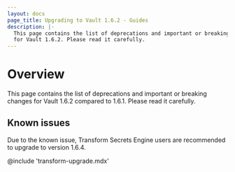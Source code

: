 ```yaml
---
layout: docs
page_title: Upgrading to Vault 1.6.2 - Guides
description: |-
  This page contains the list of deprecations and important or breaking changes
  for Vault 1.6.2. Please read it carefully.
---
```


# Overview

This page contains the list of deprecations and important or breaking changes
for Vault 1.6.2 compared to 1.6.1. Please read it carefully.

## Known issues

Due to the known issue, Transform Secrets Engine users are recommended to upgrade to version 1.6.4.

@include 'transform-upgrade.mdx'
